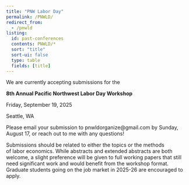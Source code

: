 ```yaml
---
title: "PNW Labor Day"
permalink: /PNWLD/
redirect_from:
  - /pnwld
listing:
  id: past-conferences
  contents: PNWLD/*
  sort: "title"
  sort-ui: false
  type: table
  fields: [title]
---
```


We are currently accepting submissions for the

**8th Annual Pacific Northwest Labor Day Workshop**

Friday, September 19, 2025

Seattle, WA

Please email your submission to pnwldorganize\@gmail.com by Sunday, August 17, or reach out to me with any questions!

Submissions should be related to either the topics or the methods of labor economics. While abstracts and extended abstracts are both welcome, a slight preference will be given to full working papers that still need significant work and would benefit from the workshop format.  Graduate students going on the job market in 2025-26 are encouraged to apply. 

\
